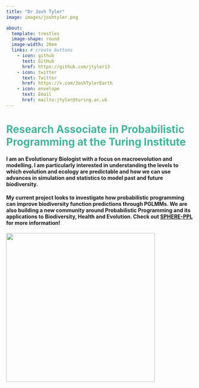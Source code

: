 ```yaml
---
title: "Dr Josh Tyler"
image: images/joshtyler.png

about: 
  template: trestles 
  image-shape: round
  image-width: 20em
  links: # create buttons
    - icon: github
      text: GitHub
      href: https://github.com/jtyler13
    - icon: twitter
      text: Twitter
      href: https://x.com/JoshTylerEarth
    - icon: envelope
      text: Email
      href: mailto:jtyler@turing.ac.uk
---
```


# Research Associate in Probabilistic Programming at the Turing Institute {style="color: #45B39D"}

#### I am an Evolutionary Biologist with a focus on macroevolution and modelling. I am particularly interested in understanding the levels to which evolution and ecology are predictable and how we can use advances in simulation and statistics to model past and future biodiversity.

#### My current project looks to investigate how probabilistic programming can improve biodiversity function predictions through PGLMMs. We are also building a new community around Probabilistic Programming and its applications to Biodiversity, Health and Evolution. Check out [SPHERE-PPL](https://sphere-ppl.github.io/) for more information!

![](images/Lab_Logo.png){fig-align="center" width="400"}
